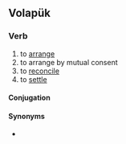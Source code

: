 ==Volapük==

===Verb===
{{head|vo|verb}}

# to [[arrange]]
# to arrange by mutual consent
# to [[reconcile]]
# to [[settle]] {{gloss|reconcile}}

====Conjugation====
{{vo-conj}}

====Synonyms====
* {{l|vo|leodükön}}